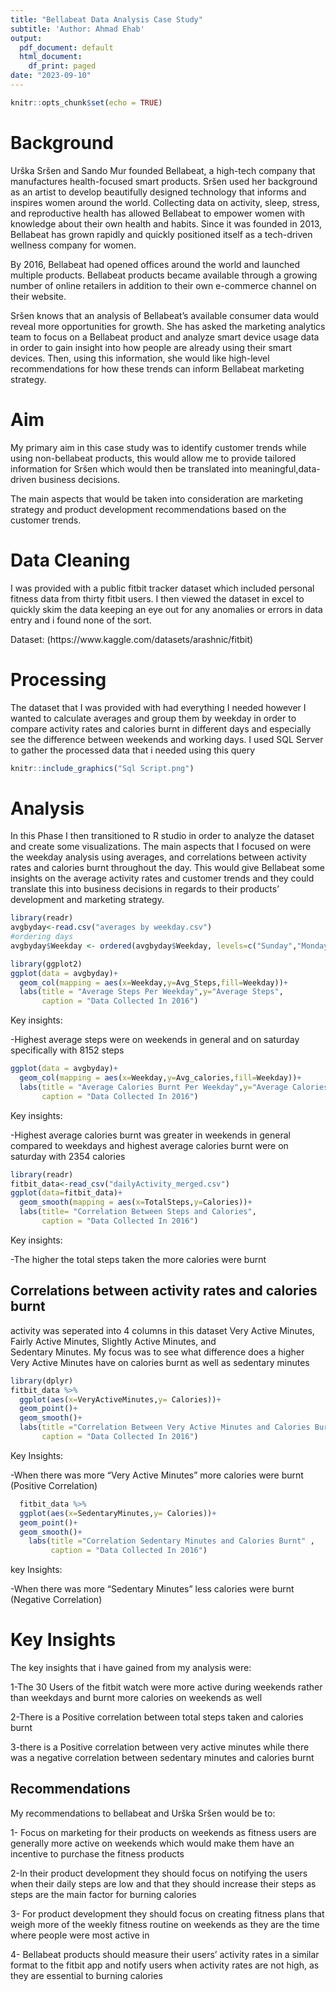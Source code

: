 ```yaml
---
title: "Bellabeat Data Analysis Case Study"
subtitle: 'Author: Ahmad Ehab'
output:
  pdf_document: default
  html_document:
    df_print: paged
date: "2023-09-10"
---
```


```r
knitr::opts_chunk$set(echo = TRUE)
```

# Background

Urška Sršen and Sando Mur founded Bellabeat, a high-tech company that manufactures health-focused smart products.
Sršen used her background as an artist to develop beautifully designed technology that informs and inspires women
around the world. Collecting data on activity, sleep, stress, and reproductive health has allowed Bellabeat to empower
women with knowledge about their own health and habits. Since it was founded in 2013, Bellabeat has grown rapidly and
quickly positioned itself as a tech-driven wellness company for women.

By 2016, Bellabeat had opened offices around the world and launched multiple products. Bellabeat products became
available through a growing number of online retailers in addition to their own e-commerce channel on their website.

Sršen knows that an analysis of Bellabeat’s available consumer data would reveal more opportunities for growth. She
has asked the marketing analytics team to focus on a Bellabeat product and analyze smart device usage data in order to
gain insight into how people are already using their smart devices. Then, using this information, she would like high-level
recommendations for how these trends can inform Bellabeat marketing strategy.

# Aim
My primary aim in this case study was to identify customer trends while using non-bellabeat products, this would allow me to provide tailored information for Sršen which would then be translated into meaningful,data-driven business decisions.

The main aspects that would be taken into consideration are marketing strategy and product development recommendations based on the customer trends.


# Data Cleaning
I was provided with a public fitbit tracker dataset which included  personal fitness data from thirty fitbit users. I then viewed the dataset in excel to quickly skim the data keeping an eye out for any anomalies or errors in data entry and i found none of the sort.

Dataset: (https://www.kaggle.com/datasets/arashnic/fitbit)


# Processing
The dataset that I was provided with had everything I needed however I wanted to calculate averages and group them by weekday in order to compare activity rates and calories burnt in different days and especially see the difference between weekends and working days.
I used SQL Server to gather the processed data that i needed using this query

```r
knitr::include_graphics("Sql Script.png")
```

# Analysis 
In this Phase I then transitioned to R studio in order to analyze the dataset and create some visualizations.
The main aspects that I focused on were the weekday analysis using averages, and correlations between activity rates and calories burnt throughout the day.
This would give Bellabeat some insights on the average activity rates and customer trends and they could translate this into business decisions in regards to their products' development and marketing strategy.

```r
library(readr)
avgbyday<-read.csv("averages by weekday.csv")
#ordering days  
avgbyday$Weekday <- ordered(avgbyday$Weekday, levels=c("Sunday","Monday","Tuesday","Wednesday","Thursday","Friday", "Saturday"))

library(ggplot2)
ggplot(data = avgbyday)+
  geom_col(mapping = aes(x=Weekday,y=Avg_Steps,fill=Weekday))+
  labs(title = "Average Steps Per Weekday",y="Average Steps",
       caption = "Data Collected In 2016")

```
Key insights:

-Highest average steps were on weekends in general and on saturday specifically with 8152 steps


```r
ggplot(data = avgbyday)+
  geom_col(mapping = aes(x=Weekday,y=Avg_calories,fill=Weekday))+
  labs(title = "Average Calories Burnt Per Weekday",y="Average Calories",
       caption = "Data Collected In 2016")
```
Key insights:

-Highest average calories burnt was greater in weekends in general compared to weekdays and highest average calories burnt were on saturday with 2354 calories


```r

library(readr)
fitbit_data<-read_csv("dailyActivity_merged.csv")
ggplot(data=fitbit_data)+
  geom_smooth(mapping = aes(x=TotalSteps,y=Calories))+
  labs(title= "Correlation Between Steps and Calories",
       caption = "Data Collected In 2016")

```
Key insights:

-The higher the total steps taken the more calories were burnt



## Correlations between activity rates and calories burnt 
activity was seperated into 4 columns in this dataset 
Very Active Minutes,
Fairly Active Minutes,
Slightly Active Minutes, and  
Sedentary Minutes. My focus was to see what difference does a higher Very Active Minutes have on calories burnt as well as sedentary minutes

```r
library(dplyr)
fitbit_data %>% 
  ggplot(aes(x=VeryActiveMinutes,y= Calories))+
  geom_point()+
  geom_smooth()+
  labs(title ="Correlation Between Very Active Minutes and Calories Burnt" ,
       caption = "Data Collected In 2016")

```
Key Insights:

-When there was more "Very Active Minutes" more calories were burnt (Positive Correlation)


```r
  fitbit_data %>% 
  ggplot(aes(x=SedentaryMinutes,y= Calories))+
  geom_point()+
  geom_smooth()+
    labs(title ="Correlation Sedentary Minutes and Calories Burnt" ,
         caption = "Data Collected In 2016")

```
key Insights:

-When there was more "Sedentary Minutes" less calories were burnt (Negative Correlation)

# Key Insights 

The key insights that i have gained from my analysis were: 

1-The 30 Users of the fitbit watch were more active during weekends rather than weekdays and burnt more calories on weekends as well

2-There is a Positive correlation between total steps taken and calories burnt

3-there is a Positive correlation between very active minutes while there was a negative correlation between sedentary minutes and calories burnt

## Recommendations
My recommendations to bellabeat and Urška Sršen would be to:

1- Focus on marketing for their products on weekends as fitness users are generally more active on weekends which would make them have an incentive to purchase the fitness products

2-In their product development they should focus on notifying the users when their daily steps are low and that they should increase their steps as steps are the main factor for burning calories

3- For product development they should focus on creating fitness plans that weigh more of the weekly fitness routine on weekends as they are the time where people were most active in

4- Bellabeat products should measure their users' activity rates in a similar format to the fitbit app and notify users when activity rates are not high, as they are essential to burning calories